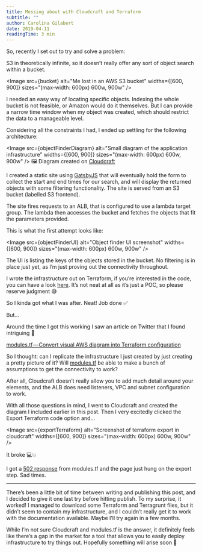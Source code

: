 ```yaml
---
title: Messing about with Cloudcraft and Terraform
subtitle: ""
author: Carolina Gilabert
date: 2019-04-11
readingTime: 3 min
---
```



So, recently I set out to try and solve a problem:

S3 in theoretically infinite, so it doesn’t really offer any sort of object search within a bucket.

<Image
  src={bucket}
  alt="Me lost in an AWS S3 bucket"
  widths={[600, 900]}
  sizes="(max-width: 600px) 600w, 900w"
/>

I needed an easy way of locating specific objects. Indexing the whole bucket is not feasible, or Amazon would do it themselves. But I can provide a narrow time window when my object was created, which should restrict the data to a manageable level.

Considering all the constraints I had, I ended up settling for the following architecture:

<Image
  src={objectFinderDiagram}
  alt="Small diagram of the application infrastructure"
  widths={[600, 900]}
  sizes="(max-width: 600px) 600w, 900w"
/>
🖼 Diagram created on [Cloudcraft](https://cloudcraft.co/)

I created a static site using [GatsbyJS](http://gatsbyjs.org/) that will eventually hold the form to collect the start and end times for our search, and will display the returned objects with some filtering functionality. The site is served from an S3 bucket (labelled S3 frontend).

The site fires requests to an ALB, that is configured to use a lambda target group. The lambda then accesses the bucket and fetches the objects that fit the parameters provided.

This is what the first attempt looks like:

<Image
  src={objectFinderUI}
  alt="Object finder UI screenshot"
  widths={[600, 900]}
  sizes="(max-width: 600px) 600w, 900w"
/>

The UI is listing the keys of the objects stored in the bucket. No filtering is in place just yet, as I’m just proving out the connectivity throughout.

I wrote the infrastructure out on Terraform, if you’re interested in the code, you can have a look [here](https://github.com/carolgilabert/object-finder). It’s not neat at all as it’s just a POC, so please reserve judgment 😅

So I kinda got what I was after. Neat! Job done ✅

But…

Around the time I got this working I saw an article on Twitter that I found intriguing 🤔

[modules.tf — Convert visual AWS diagram into Terraform configuration](https://medium.com/devopslinks/modules-tf-convert-visual-aws-diagram-into-terraform-configurations-e61fb0574b10)

So I thought: can I replicate the infrastructure I just created by just creating a pretty picture of it? Will [modules.tf](https://modules.tf/) be able to make a bunch of assumptions to get the connectivity to work?

After all, Cloudcraft doesn’t really allow you to add much detail around your elements, and the ALB does need listeners, VPC and subnet configuration to work.

With all those questions in mind, I went to Cloudcraft and created the diagram I included earlier in this post. Then I very excitedly clicked the Export Terraform code option and…

<Image
  src={exportTerraform}
  alt="Screenshot of terraform export in cloudcraft"
  widths={[600, 900]}
  sizes="(max-width: 600px) 600w, 900w"
/>

It broke 💻💥

I got a [502 response](https://http.cat/502) from modules.tf and the page just hung on the export step. Sad times.

---

There’s been a little bit of time between writing and publishing this post, and I decided to give it one last try before hitting publish. To my surprise, it worked! I managed to download some Terraform and Terragrunt files, but it didn’t seem to contain my infrastructure, and I couldn’t really get it to work with the documentation available. Maybe I’ll try again in a few months.

While I’m not sure Cloudcraft and modules.tf is the answer, it definitely feels like there’s a gap in the market for a tool that allows you to easily deploy infrastructure to try things out. Hopefully something will arise soon 🙂
